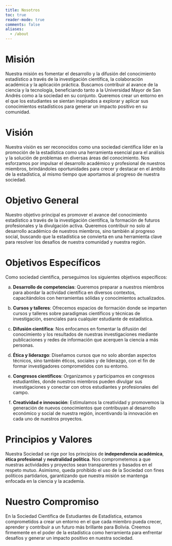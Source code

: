 ```yaml
---
title: Nosotros
toc: true
reader-mode: true
comments: false
aliases:
  - /about
---
```


# Misión

Nuestra misión es fomentar el desarrollo y la difusión del conocimiento estadístico a través de la investigación científica, la colaboración académica y la aplicación práctica. Buscamos contribuir al avance de la ciencia y la tecnología, beneficiando tanto a la Universidad Mayor de San Andrés como a la sociedad en su conjunto. Queremos crear un entorno en el que los estudiantes se sientan inspirados a explorar y aplicar sus conocimientos estadísticos para generar un impacto positivo en su comunidad.

# Visión

Nuestra visión es ser reconocidos como una sociedad científica líder en la promoción de la estadística como una herramienta esencial para el análisis y la solución de problemas en diversas áreas del conocimiento. Nos esforzamos por impulsar el desarrollo académico y profesional de nuestros miembros, brindándoles oportunidades para crecer y destacar en el ámbito de la estadística, al mismo tiempo que aportamos al progreso de nuestra sociedad.

# Objetivo General

Nuestro objetivo principal es promover el avance del conocimiento estadístico a través de la investigación científica, la formación de futuros profesionales y la divulgación activa. Queremos contribuir no solo al desarrollo académico de nuestros miembros, sino también al progreso social, buscando que la estadística se convierta en una herramienta clave para resolver los desafíos de nuestra comunidad y nuestra región.

# Objetivos Específicos

Como sociedad científica, perseguimos los siguientes objetivos específicos:

a. **Desarrollo de competencias**: Queremos preparar a nuestros miembros para abordar la actividad científica en diversos contextos, capacitándolos con herramientas sólidas y conocimientos actualizados.

b. **Cursos y talleres**: Ofrecemos espacios de formación donde se imparten cursos y talleres sobre paradigmas científicos y técnicas de investigación, esenciales para cualquier estudiante de estadística.

c. **Difusión científica**: Nos enfocamos en fomentar la difusión del conocimiento y los resultados de nuestras investigaciones mediante publicaciones y redes de información que acerquen la ciencia a más personas.

d. **Ética y liderazgo**: Diseñamos cursos que no solo abordan aspectos técnicos, sino también éticos, sociales y de liderazgo, con el fin de formar investigadores comprometidos con su entorno.

e. **Congresos científicos**: Organizamos y participamos en congresos estudiantiles, donde nuestros miembros pueden divulgar sus investigaciones y conectar con otros estudiantes y profesionales del campo.

f. **Creatividad e innovación**: Estimulamos la creatividad y promovemos la generación de nuevos conocimientos que contribuyan al desarrollo económico y social de nuestra región, incentivando la innovación en cada uno de nuestros proyectos.

# Principios y Valores

Nuestra Sociedad se rige por los principios de **independencia académica**, **ética profesional** y **neutralidad política**. Nos comprometemos a que nuestras actividades y proyectos sean transparentes y basados en el respeto mutuo. Asimismo, queda prohibido el uso de la Sociedad con fines políticos partidarios, garantizando que nuestra misión se mantenga enfocada en la ciencia y la academia.

# Nuestro Compromiso

En la Sociedad Científica de Estudiantes de Estadística, estamos comprometidos a crear un entorno en el que cada miembro pueda crecer, aprender y contribuir a un futuro más brillante para Bolivia. Creemos firmemente en el poder de la estadística como herramienta para enfrentar desafíos y generar un impacto positivo en nuestra sociedad.